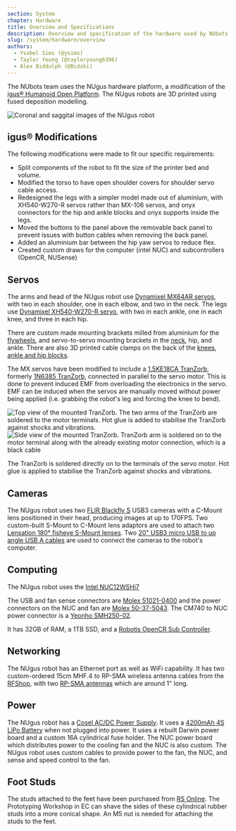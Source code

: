```yaml
---
section: System
chapter: Hardware
title: Overview and Specifications
description: Overview and specification of the hardware used by NUbots.
slug: /system/hardware/overview
authors:
  - Ysobel Sims (@ysims)
  - Taylor Young (@tayloryoung6396)
  - Alex Biddulph (@Bidski)
---
```


The NUbots team uses the NUgus hardware platform, a modification of the [igus® Humanoid Open Platform](http://www.nimbro.net/OP/). The NUgus robots are 3D printed using fused deposition modelling.

![Coronal and saggital images of the NUgus robot](./images/nugus.png 'Coronal and saggital images of the NUgus robot')

## igus® Modifications

The following modifications were made to fit our specific requirements:

- Split components of the robot to fit the size of the printer bed and volume.
- Modified the torso to have open shoulder covers for shoulder servo cable access.
- Redesigned the legs with a simpler model made out of aluminium, with XH540-W270-R servos rather than MX-106 servos, and onyx connectors for the hip and ankle blocks and onyx supports inside the legs.
- Moved the buttons to the panel above the removable back panel to prevent issues with button cables when removing the back panel.
- Added an aluminium bar between the hip yaw servos to reduce flex.
- Created custom draws for the computer (intel NUC) and subcontrollers (OpenCR, NUSense)

## Servos

The arms and head of the NUgus robot use [Dynamixel MX64AR servos](http://emanual.robotis.com/docs/en/dxl/mx/mx-64/), with two in each shoulder, one in each elbow, and two in the neck. The legs use [Dynamixel XH540-W270-R servo](https://emanual.robotis.com/docs/en/dxl/x/xh540-w270/), with two in each ankle, one in each knee, and three in each hip.

There are custom made mounting brackets milled from aluminium for the [flywheels](https://github.com/NUbots/NUware/blob/main/Igus/Current%20Design/stl_file/Flywheel_Bracket.stl), and servo-to-servo mounting brackets in the [neck](https://github.com/NUbots/NUware/blob/main/Igus/Current%20Design/stl_file/Head_Bracket.stl), hip, and ankle. There are also 3D printed cable clamps on the back of the [knees](https://github.com/NUbots/NUware/blob/main/Igus/Current%20Design/stl_file/Servo_cable_holder.stl), [ankle and hip blocks](https://github.com/NUbots/NUware/blob/main/Igus/Current%20Design/stl_file/Cable_Holder.stl).

The MX servos have been modified to include a [1.5KE18CA TranZorb](https://www.st.com/content/ccc/resource/technical/document/datasheet/03/7a/4e/3b/96/c3/4e/37/CD00000663.pdf/files/CD00000663.pdf/jcr:content/translations/en.CD00000663.pdf), formerly [1N6385 TranZorb](http://www.vishay.com/docs/88356/icte.pdf), connected in parallel to the servo motor.
This is done to prevent induced EMF from overloading the electronics in the servo.
EMF can be induced when the servos are manually moved without power being applied (i.e. grabbing the robot's leg and forcing the knee to bend).

<Grid columns='1fr 2fr'>

![Top view of the mounted TranZorb. The two arms of the TranZorb are soldered to the motor terminals. Hot glue is added to stabilise the TranZorb against shocks and vibrations.](./images/servo-tranzorb-1.png 'Top view of the mounted TranZorb. The two arms of the TranZorb are soldered to the motor terminals. Hot glue is added to stabilise the TranZorb against shocks and vibrations.')
![Side view of the mounted TranZorb. TranZorb arm is soldered on to the motor terminal along with the already existing motor connection, which is a black cable](./images/servo-tranzorb-2.png 'Side view of the mounted TranZorb. TranZorb arm is soldered on to the motor terminal along with the already existing motor connection (black cable)')

</Grid>

The TranZorb is soldered directly on to the terminals of the servo motor. Hot glue is applied to stabilise the TranZorb against shocks and vibrations.

## Cameras

The NUgus robot uses two [FLIR Blackfly S](https://www.flir.com/products/blackfly-s-usb3?model=BFS-U3-13Y3C-C) USB3 cameras with a C-Mount lens positioned in their head, producing images at up to 170FPS. Two custom-built S-Mount to C-Mount lens adaptors are used to attach two [Lensation 180° fisheye S-Mount lenses](https://www.lensation.de/product/BF10M19828S118C/). Two [20" USB3 micro USB to up angle USB A cables](https://www.angledcables.com/parts/rr-aums-xxgr.html#RR-AUMS-20GR) are used to connect the cameras to the robot's computer.

## Computing

The NUgus robot uses the [Intel NUC12WSHi7](https://www.intel.com/content/www/us/en/products/sku/121640/intel-nuc-12-pro-kit-nuc12wshi7/specifications.html)

The USB and fan sense connectors are [Molex 51021-0400](https://au.element14.com/molex/51021-0400/connector-housing-rcpt-4pos/dp/9733116) and the power connectors on the NUC and fan are [Molex 50-37-5043](https://au.element14.com/molex/50-37-5043/connector-rcpt-4pos-1row-2-5mm/dp/9979565). The CM740 to NUC power connector is a [Yeonho SMH250-02](https://www.alldatasheet.com/datasheet-pdf/pdf/148130/YEONHO/SMH250-02.html).

It has 32GB of RAM, a 1TB SSD, and a [Robotis OpenCR Sub Controller](https://emanual.robotis.com/docs/en/parts/controller/opencr10/).

## Networking

The NUgus robot has an Ethernet port as well as WiFi capability. It has two custom-ordered 15cm MHF.4 to RP-SMA wireless antenna cables from the [RFShop](https://rfshop.com.au/), with two [RP-SMA antennas](https://au.element14.com/microchip/rn-sma-s-rp/antenna-2-4ghz-1inch-w-rpsma/dp/2143323) which are around 1" long.

## Power

The NUgus robot has a [Cosel AC/DC Power Supply](https://www.powerbox.com.au/ac-dc-power-supplies/ac-dc-power-supply-cosel-pbb20c). It uses a [4200mAh 4S LiPo Battery](https://www.auselectronicsdirect.com.au/14.8v-4200mah-lipo-4s-battery-pack-with-deans-conn) when not plugged into power. It uses a rebuilt Darwin power board and a custom 16A cylindrical fuse holder. The NUC power board which distributes power to the cooling fan and the NUC is also custom.
The NUgus robot uses custom cables to provide power to the fan, the NUC, and sense and speed control to the fan.

## Foot Studs

The studs attached to the feet have been purchased from [RS Online](https://au.rs-online.com/web/p/stud-mounts/1264940/?sra=pstk). The Prototyping Workshop in EC can shave the sides of these cylindrical rubber studs into a more conical shape. An M5 nut is needed for attaching the studs to the feet.
